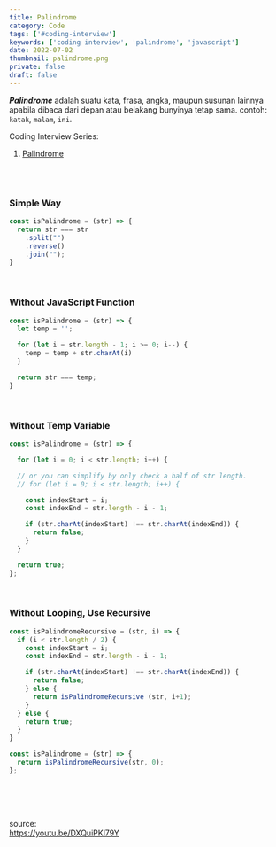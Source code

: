 ```yaml
---
title: Palindrome
category: Code
tags: ['#coding-interview']
keywords: ['coding interview', 'palindrome', 'javascript']
date: 2022-07-02
thumbnail: palindrome.png
private: false
draft: false
---
```


***Palindrome*** adalah suatu kata, frasa, angka, maupun susunan lainnya apabila dibaca dari depan atau belakang bunyinya tetap sama.
contoh: `katak`, `malam`, `ini`.

Coding Interview Series:
1. [Palindrome]()

<br />
<br />


### Simple Way

```js
const isPalindrome = (str) => {
  return str === str
    .split("")
    .reverse()
    .join("");
}
```

<br />

### Without JavaScript Function

```js
const isPalindrome = (str) => {
  let temp = '';

  for (let i = str.length - 1; i >= 0; i--) {
    temp = temp + str.charAt(i)
  }

  return str === temp;
}
```

<br />

### Without Temp Variable

```js
const isPalindrome = (str) => {

  for (let i = 0; i < str.length; i++) {

  // or you can simplify by only check a half of str length.
  // for (let i = 0; i < str.length; i++) {

    const indexStart = i;
    const indexEnd = str.length - i - 1;

    if (str.charAt(indexStart) !== str.charAt(indexEnd)) {
      return false;
    }
  }

  return true;
};
```

<br />

### Without Looping, Use Recursive

```js
const isPalindromeRecursive = (str, i) => {
  if (i < str.length / 2) {
    const indexStart = i;
    const indexEnd = str.length - i - 1;

    if (str.charAt(indexStart) !== str.charAt(indexEnd)) {
      return false;
    } else {
      return isPalindromeRecursive (str, i+1);
    }
  } else {
    return true;
  }
}

const isPalindrome = (str) => {
  return isPalindromeRecursive(str, 0);
};
```

<br />
<br />
<br />

source: <br />
https://youtu.be/DXQuiPKl79Y
